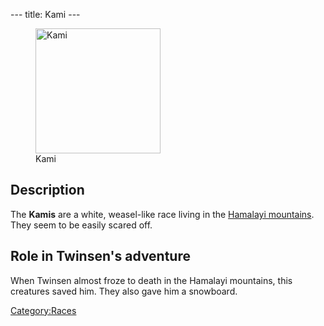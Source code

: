 ---
title: Kami
---

[[Image:Screenshot-lba1-movies-05-snowstorm-05.jpg|right|200px|thumb|Kami]]

{{Quote|
Quote=The Kamis have given you a Snowboard.|
Character=When [[Twinsen]] received his [[snowboard]]}}

==Description==
The '''Kamis''' are a white, weasel-like race living in the [[Hamalayi mountains]]. They seem to be easily scared off.

==Role in Twinsen's adventure==
When Twinsen almost froze to death in the Hamalayi mountains, this creatures saved him. They also gave him a snowboard.

[[Category:Races]]